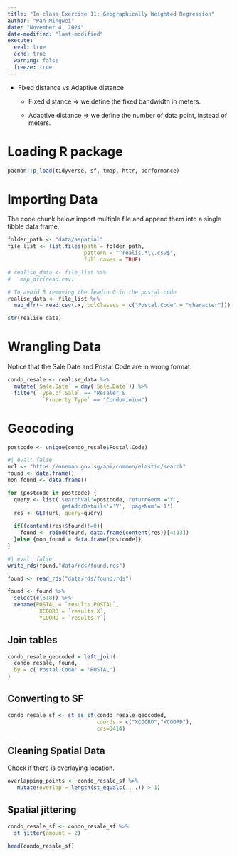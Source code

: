 ```yaml
---
title: "In-class Exercise 11: Geographically Weighted Regression"
author: "Pan Mingwei"
date: "November 4, 2024"
date-modified: "last-modified"
execute: 
  eval: true
  echo: true
  warning: false
  freeze: true
---
```


::: callout-note
-   Fixed distance vs Adaptive distance

    -   Fixed distance =\> we define the fixed bandwidth in meters.

    -   Adaptive distance =\> we define the number of data point, instead of meters.
:::

# Loading R package

```r
pacman::p_load(tidyverse, sf, tmap, httr, performance)
```

# Importing Data 

The code chunk below import multiple file and append them into a single tibble data frame.

```r
folder_path <- "data/aspatial"
file_list <- list.files(path = folder_path,
                        pattern = "^realis.*\\.csv$",
                        full.names = TRUE)

# realise_data <- file_list %>%
#   map_dfr(read.csv)

# To avoid R removing the leadin 0 in the postal code
realise_data <- file_list %>%
  map_dfr(~ read.csv(.x, colClasses = c("Postal.Code" = "character")))
```

```r
str(realise_data)
```

# Wrangling Data

Notice that the Sale Date and Postal Code are in wrong format.

```r
condo_resale <- realise_data %>%
  mutate(`Sale.Date` = dmy(`Sale.Date`)) %>%
  filter(`Type.of.Sale` == "Resale" &
           `Property.Type` == "Condominium")
```

# Geocoding

```r
postcode <- unique(condo_resale$Postal.Code)
```

```r
#| eval: false
url <- "https://onemap.gov.sg/api/common/elastic/search"
found <- data.frame()
non_found <- data.frame()

for (postcode in postcode) {
  query <- list('searchVal'=postcode,'returnGeom'='Y',
                'getAddrDetails'='Y', 'pageNum'='1')
  res <- GET(url, query=query)
  
  if((content(res)$found)!=0){
    found <- rbind(found, data.frame(content(res))[4:13])
  }else {non_found = data.frame(postcode)}
}
```

```r
#| eval: false
write_rds(found,"data/rds/found.rds")
```

```r
found <- read_rds("data/rds/found.rds")
```

```r
found <- found %>%
  select(c(6:8)) %>%
  rename(POSTAL = `results.POSTAL`,
          XCOORD = `results.X`,
          YCOORD = `results.Y`)
```

## Join tables

```r
condo_resale_geocoded = left_join(
  condo_resale, found,
  by = c('Postal.Code' = 'POSTAL')
)
```

## Converting to SF

```r
condo_resale_sf <- st_as_sf(condo_resale_geocoded,
                            coords = c("XCOORD","YCOORD"),
                            crs=3414)
```

## Cleaning Spatial Data

Check if there is overlaying location.

```r
overlapping_points <- condo_resale_sf %>%
   mutate(overlap = length(st_equals(., .)) > 1)
```

## Spatial jittering

```r
condo_resale_sf <- condo_resale_sf %>%
  st_jitter(amount = 2)
```

```r
head(condo_resale_sf)
```

